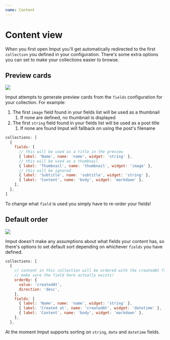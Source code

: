 ```yaml
---
name: Content
---
```

# Content view

When you first open Imput you'll get automatically redirected to the first `collection` you defined in your configuration. There's some extra options you can set to make your collections easier to browse.

## Preview cards

![](/images/screenshot-2024-04-06-at-091417.png "")

Imput attempts to generate preview cards from the `fields` configuration for your collection. For example:

1. The first `image` field found in your fields list will be used as a thumbnail
   1. If none are defined, no thumbnail is displayed
1. The first `string` field found in your fields list will be used as a post title
   1. If none are found Imput will fallback on using the post's filename

```js
collections: [
  {
    fields: [
      // this will be used as a title in the preview
      { label: 'Name', name: 'name', widget: 'string' },
      // this will be used as a thumbnail
      { label: 'Thumbnail', name: 'thumbnail', widget: 'image' },
      // this will be ignored
      { label: 'Subtitle', name: 'subtitle', widget: 'string' },
      { label: 'Content', name: 'body', widget: 'markdown' },
    ],
  },
]
```

To change what `field` is used you simply have to re-order your fields!

## Default order

![](/images/screenshot-2024-04-06-at-091457.png "")

Imput doesn't make any assumptions about what fields your content has, so there's options to set default sort depending on whichever `fields` you have defined.

```js
collections: [
  {
    // content in this collection will be ordered with the createdAt field
    // make sure the field here actually exists!
    orderBy: {
      value: 'createdAt',
      direction: 'desc',
    },
    fields: [
      { label: 'Name', name: 'name', widget: 'string' },
      { label: 'Created at', name: 'createdAt', widget: 'datetime' },
      { label: 'Content', name: 'body', widget: 'markdown' },
    ],
  },
```

<Note>

At the moment Imput supports sorting on `string`, `date` and `datetime` fields.

</Note>

